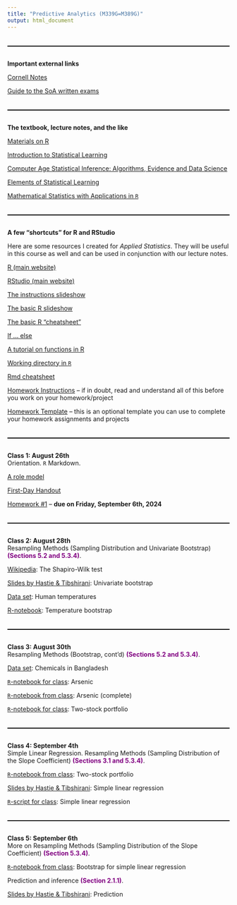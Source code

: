 ```yaml
---
title: "Predictive Analytics (M339G=M389G)"
output: html_document
---
```


<style>
  hr {
      position: relative; 
            top: 20px; 
            border: none; 
            height: 2px; 
            background: black; 
            margin-bottom: 50px; 
  }
</style>

---

**Important external links**

[Cornell Notes](http://lsc.cornell.edu/how-to-study/taking-notes/cornell-note-taking-system/)

[Guide to the SoA written exams](https://www.soa.org/globalassets/assets/files/edu/edu-guide-to-written-exam.pdf) 

---

**The textbook, lecture notes, and the like**

[Materials on R](https://mcudina.github.io/rbook/)

[Introduction to Statistical Learning](https://www.statlearning.com)

[Computer Age Statistical Inference: Algorithms, Evidence and Data Science](https://hastie.su.domains/CASI/)

[Elements of Statistical Learning](https://hastie.su.domains/ElemStatLearn/printings/ESLII_print12_toc.pdf)

[Mathematical Statistics with Applications in `R`](https://search.lib.utexas.edu/permalink/01UTAU_INST/be14ds/alma991058130777506011)

---

**A few "shortcuts" for R and RStudio**

Here are some resources I created for *Applied Statistics*. They will be useful in this course as well and can be used in conjunction with our lecture notes. 

[R (main website)](https://www.r-project.org/)

[RStudio (main website)](https://rstudio.com/)

[The instructions slideshow](instructions/m358k-R-instructions.html)

[The basic R slideshow](instructions/m358k-basic-R.html)

[The basic R "cheatsheet"](https://raw.githubusercontent.com/rstudio/cheatsheets/master/base-r.pdf)

[If ... else](https://www.datamentor.io/r-programming/if-else-statement/)

[A tutorial on functions in R](https://www.tutorialspoint.com/r/r_functions.htm)

[Working directory in `R`](https://r-coder.com/working-directory-r/)

[Rmd cheatsheet](https://www.rstudio.com/wp-content/uploads/2015/02/rmarkdown-cheatsheet.pdf)

[Homework Instructions](instructions/m358k-hw-instructions.html) -- if in doubt, read and understand all of this before you work on your homework/project

[Homework Template](instructions/homework-template.Rmd) -- this is an optional template you can use to complete your homework assignments and projects 

---

**Class 1: August 26th**<br>
Orientation. `R` Markdown.<br>

[A role model](pics/bilbo.jpeg)

[First-Day Handout](syllabus/syllabus-53895.pdf)

[Homework #1](hw/m339g-hw1-prereqs.pdf) -- **due on Friday, September 6th, 2024**

---

**Class 2: August 28th**<br>
Resampling Methods (Sampling Distribution and Univariate Bootstrap) <span style="color: purple;">**(Sections 5.2 and 5.3.4)**</span>.<br>

<!--
[Class notes](notes/m339g-jan-19-2024.pdf)
-->

[Wikipedia](https://en.wikipedia.org/wiki/Shapiro–Wilk_test): The Shapiro-Wilk test

[Slides by Hastie & Tibshirani](slides/ch5-univariate-bootstrap.pdf): Univariate bootstrap

[Data set](code/temperatures.csv): Human temperatures

[R-notebook](code/temperature.Rmd): Temperature bootstrap

---

**Class 3: August 30th**<br>
Resampling Methods (Bootstrap, cont’d) <span style="color: purple;">**(Sections 5.2 and 5.3.4)**</span>.<br>

[Data set](code/bangladesh-data.csv): Chemicals in Bangladesh

[`R`-notebook for class](code/arsenic-empty.Rmd): Arsenic

[`R`-notebook from class](code/arsenic-in-class.Rmd): Arsenic (complete)

[`R`-notebook for class](code/two-stock-portfolio-empty.Rmd): Two-stock portfolio


---

**Class 4: September 4th**<br>
Simple Linear Regression. Resampling Methods (Sampling Distribution of the Slope Coefficient) <span style="color: purple;">**(Sections 3.1 and 5.3.4)**</span>.<br>

<!--
[Class notes](notes/m339g-jan-24-2024.pdf)
-->

[`R`-notebook from class](code/two-stock-portfolio.Rmd): Two-stock portfolio

[Slides by Hastie & Tibshirani](slides/ch3-simple-linear-regression.pdf): Simple linear regression

[`R`-script for class](code/slr-conf-ints.R): Simple linear regression

---

**Class 5: September 6th**<br>
More on Resampling Methods (Sampling Distribution of the Slope Coefficient) <span style="color: purple;">**(Section 5.3.4)**</span>.<br>

[`R`-notebook from class](code/slr-coeffs.Rmd): Bootstrap for simple linear regression

Prediction and inference <span style="color: purple;">**(Section 2.1.1)**</span>.<br>

[Slides by Hastie & Tibshirani](slides/ch2-prediction.pdf): Prediction 

<!--
[Class notes](notes/m339g-jan-26-2024.pdf)

---

**Class 6: January 29th**<br>
Simple Regression: Cross Validation <span style="color: purple;">**(Section 5.1.1, 5.1.2, 5.1.3, 5.3.1, 5.3.2, 5.3.3)**</span>.<br>

[Class notes](notes/m339g-jan-29-2024.pdf)

[Slides by Hastie & Tibshirani](slides/ch5-crossvalidation.pdf): Cross-validation 

[`R`-notebook from class](code/cars-validation.Rmd): Cross-validation for simple linear regression

[Homework #2](hw/m339g-hw2-regression.pdf) -- **due on Friday, February 9th, 2024**

---

**Class 7: January 31st**<br>
Multiple linear regression <span style="color: purple;">**(Section 3.2.1)**</span>.<br>

[Slides by Hastie & Tibshirani](slides/ch3-multiple-linear-regression-intro.pdf): Multiple linear regression 

[`R`-notebook from class](code/mlr.Rmd): Multiple linear regression

[Wikipedia](https://en.wikipedia.org/wiki/Projection_matrix): Projection matrix

[Wikipedia](https://en.wikipedia.org/wiki/Leverage_(statistics)): Leverage

---

**Class 8: February 2nd**<br>
Multiple linear regression (cont'd) <span style="color: purple;">**(Section 3.2.1)**</span>.<br>

[Class notes](notes/m339g-feb-02-2024.pdf)

[`R`-script from class](code/F-distn.R): The $F-$distribution

[Homework #1](hw/m339g-hw1-prereqs-solns.pdf) -- **solutions**

---

**Class 9: February 5th**<br>
Multiple linear regression (cont'd) <span style="color: purple;">**(Section 3.2.1)**</span>.<br>

[Class notes](notes/m339g-feb-05-2024.pdf)

[Slides by Hastie & Tibshirani](slides/ch3-mlr-contd.pdf): Multiple linear regression (cont'd) 

[Wikipedia](https://en.wikipedia.org/wiki/Mallows%27s_Cp): Mallows' $C_p$

[Wikipedia](https://en.wikipedia.org/wiki/Akaike_information_criterion): Akaike information criterion

[Wikipedia](https://en.wikipedia.org/wiki/Bayesian_information_criterion): Bayesian information criterion

[Wikipedia](https://en.wikipedia.org/wiki/Coefficient_of_determination#Adjusted_R2): Adjusted $R^2$

[Code for class](code/trees-empty.Rmd): Cherry trees

[Code from class](code/trees-in-class.Rmd): Cherry trees

[Data for class](code/mustangs.csv): Mustangs

[Code for class](code/mustangs.Rmd): Mustangs

---

**Class 10: February 7th**<br>
Splines <span style="color: purple;">**(Section 7.4)**</span>.<br>

[Slides by Hastie & Tibshirani](slides/ch3-mlr-hierarchy.pdf): Multiple linear regression (cont'd) 

[Slides by Hastie & Tibshirani](slides/ch7-linear-splines.pdf): Intro to Splines 

[Data for class](code/salesadv.csv): Sales

[Code for class](code/ads.Rmd): Ads

[`R`-notebook from class](code/splines.Rmd): Splines 

---

**Class 11: February 9th**<br>
More on splines <span style="color: purple;">**(Section 7.4)**</span>.<br>

[Code for class](code/splines-validation.Rmd): Splines with validation

The Trade-Off Between Prediction Accuracy and Model Interpretability <span style="color: purple;">**(Section 2.1.3)**</span>.<br>

[Wikipedia](https://en.wikipedia.org/wiki/Thin_plate_spline): Thin-plate spline

[Slides by Hastie & Tibshirani](slides/ch2-interpretability.pdf): Bias-variance trade-off and interpretability

Supervised vs Unsupervised Learning  <span style="color: purple;">**(Section 2.1.4)**</span>.<br>

[Slides by Hastie & Tibshirani](slides/ch1-supervised-unsupervised.pdf): Supervised vs. unsupervised learning

[UC Irvine MLR](https://archive.ics.uci.edu/dataset/267/banknote+authentication): Data documentation with expanded data set

[Data for class](code/banknotes.csv): Banknotes

[Code for class](code/banknotes-k-means.Rmd): K-Means Clustering

[Time plots in `R`](https://www.geeksforgeeks.org/draw-multiple-time-series-in-same-plot-in-r/)

[Project #1](projects/m339g-project1-probs.pdf) -- **due on Monday, March 4th, 2024**

[Project #1](projects/m339g-project1-probs.Rmd) - this is the Rmd file which you are more than welcome to use to neatly complete your project 

[Homework #2](hw/m339g-hw2-regression-solns.pdf) -- **solutions**

---

**Class 12: February 12th**<br>
Regression vs Classification Problems <span style="color: purple;">**(Section 2.1.5)**</span>.<br>

[Slides by Hastie & Tibshirani](slides/ch3-dummies.pdf): Qualitative/categorical predictors

[`R`-notebook for class](code/carseats-dummies.Rmd): Qualitative/categorical predictors

[Class notes](notes/m339g-feb-12-2024.pdf)

[Slides by Hastie & Tibshirani](slides/ch2-classification.pdf): Approaches to classification

---

**Class 13: February 14th**<br>
Logistic regression <span style="color: purple;">**(Sections 4.2, 4.3)**</span>.<br>

[Slides by Hastie & Tibshirani](slides/ch4-classification.pdf): Logistic regression

[Wikipedia](https://en.wikipedia.org/wiki/Stock_market_index): Stock market index

[`R`-notebook for class](code/stocks-logistic-reg.Rmd): Logistic regression with the stock market

---

**Class 14: February 16th**<br>
More on Logistic regression <span style="color: purple;">**(Section 4.3)**</span>.<br>

[`R`-notebook for class](code/med-school.Rmd): Logistic regression with medical school

[Slides by Hastie & Tibshirani](slides/ch4-multi-logistic.pdf): Logistic regression with multiple response categories

[Data for class](code/hsbdemo.csv): School choice

[`R`-notebook for class](code/vocation.Rmd): Multiclass logistic regression 

[Homework #3](hw/m339g-hw3.pdf) -- **due on Friday, February 23rd, 2024**

---

**Class 15: February 19th**<br>
K-Nearest Neighbors <span style="color: purple;">**(Section 2.2.3, 4.7.6)**</span>.<br>

[`R`-notebook for class](code/knn-caravans.Rmd): KNN for insurance policies

---
 
**Class 16: February 21st**<br>
More on K-Nearest Neighbors <span style="color: purple;">**(Section 2.2.3, 4.7.6)**</span>.<br>

[`R`-notebook for class](code/knn-horseshoe.Rmd): KNN for horseshoe crabs

[A KNN Tutorial](https://quantdev.ssri.psu.edu/sites/qdev/files/kNN_tutorial.html): Also has the `caret` package implementation

Collinearity <span style="color: purple;">**(Section 3.3.3)**</span>.<br>

[`R`-notebook for class](code/collinearity.Rmd): Simulated collinearity

[Class notes](notes/m339g-feb-21-2024.pdf)

[`R`-notebook for class](code/vif.Rmd): Variance inflation factor

---

**Class 17: February 23rd**<br>
Singular value decomposition <span style="color: purple;">**(Section 12.2)**</span>.<br>

[Slides by Hastie & Tibshirani](slides/ch12-intro.pdf): Introduction to PCA

[Class notes](notes/m339g-feb-23-2024.pdf)

[YouTube](https://youtu.be/rYz83XPxiZo?si=nkvOk6GNor638x29): A beautiful lecture by Prof. Gilbert Strang

[Homework #3](hw/m339g-hw3-solns.pdf) -- **solutions**

[Homework #4](hw/m339g-hw4.pdf) -- **due on Friday, March 1st, 2024**

---

**Class 18: February 26th**<br>
Principal component analysis (PCA) <span style="color: purple;">**(Section 12.2)**</span>.<br>

[Slides by Hastie & Tibshirani](slides/ch12-pca.pdf): PCA

[`R`-notebook for class](code/pca.Rmd): Principal component analysis

[Data for class](code/housepriceall.csv): Houses

[`R`-notebook for class](code/pca-houses.Rmd): Principal component analysis for houses

Principal components regression <span style="color: purple;">**(Section 6.3.1)**</span>.<br>

[Slides by Hastie & Tibshirani](slides/ch6-pcr.pdf): PCR

---

**Class 19: February 28th**<br>
More about the principal components regression <span style="color: purple;">**(Section 6.3.1)**</span>.<br>

[`R`-notebook for class](code/pcr.Rmd): Principal component regression

[`R`-notebook for class](code/pcr-seat-position.Rmd): Principal component regression on seat positions

[In-Term One](exams/m339g-one-topics.pdf): Topics

[Practice for In-Term One](exams/m339g-one-sample-probs.pdf) -- **problems** 

[Practice for In-Term One](exams/m339g-one-sample-solns.pdf) -- **solutions** 


---

**Class 20: March 1st**<br>
Review of categorical predictors and logistic regression.<br>

[Class notes](notes/m339g-mar-01-2024.pdf)

[Homework #4](hw/m339g-hw4-solns.pdf) -- **solutions**

---

**Class 21: March 4th**<br>
Principal components analysis and clustering <span style="color: purple;">**(Section 12.2 and 12.4.1)**</span>.<br>

[Slides by Hastie & Tibshirani](slides/ch12-clustering.pdf): K-Means Clustering 

[Towards Data Science](https://towardsdatascience.com/three-versions-of-k-means-cf939b65f4ea): K-Means Clustering

[Medium](https://medium.com/analytics-vidhya/comparison-of-initialization-strategies-for-k-means-d5ddd8b0350e): More on Initialization for K-Means Clustering

[UC Irvine MLR](https://archive.ics.uci.edu/dataset/236/seeds): Documentation for the `seeds` data set 

[Data set](code/seeds_dataset.csv)

[`R`-notebook for class](code/pca-kmeans.Rmd): Principal component analysis with K-means

---

**Class 22: March 6th**<br>
<span style="color: red;">**In-Term One**</span><br>

[In-Term One](exams/m339g-one-solns.pdf) -- **solutions** 

---

**Class 23: March 8th**<br>
Linear discriminant analysis <span style="color: purple;">**(Section 4.4.1)**</span>.<br>

[Slides by Hastie & Tibshirani](slides/ch4-lda-intro.pdf): Linear discriminant analysis for $p=1$

[Class notes](notes/m339g-mar-08-2024.pdf)

[Homework #5](hw/m339g-hw5.pdf) -- **due on Friday, March 22nd, 2024**

[Project #2](projects/m339g-project2-probs.pdf) -- **due on Monday, April 8th, 2024**

[Project #2](projects/m339g-project2-probs.Rmd) - this is the Rmd file which you are more than welcome to use to neatly complete your project 

---

**Class 24: March 18th**<br>
More on LDA <span style="color: purple;">**(Section 4.4.1)**</span>.<br>

[Class notes](notes/m339g-mar-18-2024.pdf)

---

**Class 25: March 20th**<br>
Bivariate normal distribution.<br> 

[Mathematica demonstration](https://demonstrations.wolfram.com/TheBivariateNormalDistribution/): The Bivariate Normal Distribution

[Mathematica demonstration](https://demonstrations.wolfram.com/TheBivariateNormalAndConditionalDistributions/): The Bivariate Normal and Conditional Distributions

[Class notes](notes/m339g-mar-20-2024.pdf)

---

**Class 26: March 22nd**<br>
Multivariate normal distribution.<br> 

[Class notes](notes/m339g-mar-22-2024.pdf)

[Homework #5](hw/m339g-hw5-solns.pdf) -- **solutions**

[Homework #6](hw/m339g-hw6.pdf) -- **due on Friday, March 29th, 2024**

---

**Class 27: March 25th**<br>
More on the linear discriminant analysis, quadratic discriminant analysis, nave Bayes <span style="color: purple;">**(Section 4.4.1)**</span>.<br>

[Slides by Hastie & Tibshirani](slides/ch4-lda.pdf): More on linear discriminant analysis 

[Class notes](notes/m339g-mar-25-2024.pdf)

---

**Class 28: March 27th**<br>
More on the linear discriminant analysis, quadratic discriminant analysis, naive Bayes <span style="color: purple;">**(Section 4.4.1)**</span>.<br>

[Slides by Hastie & Tibshirani](slides/ch4-lda.pdf): More on linear discriminant analysis 

---

**Class 29: March 29th**<br>
More on the linear discriminant analysis, quadratic discriminant analysis, naive Bayes <span style="color: purple;">**(Section 4.4.1)**</span>.<br>

[`R`-notebook for class](code/lda.Rmd): LDA, QDA, and Naive Bayes

[`partimat`](https://www.rdocumentation.org/packages/klaR/versions/1.7-3/topics/partimat): Documentation

[`R`-notebook for class](code/lda-banknotes.Rmd): Partition plots

Tree-based regression <span style="color: purple;">**(Section 8.1.1)**</span>.<br>

[Slides by Hastie & Tibshirani](slides/ch8-tree-based-regression.pdf): Tree-based regression

[Homework #6](hw/m339g-hw6-solns.pdf) -- **solutions**

[Homework #7](hw/m339g-hw7.pdf) -- **due on Friday, April 5th, 2024**

---

**Class 30: April 1st**<br>
More on tree-based regression <span style="color: purple;">**(Section 8.1.1)**</span>.<br>

[Problem packet](problem-sets/m339g-regression-trees.pdf)

[Class notes](notes/m339g-apr-01-2024.pdf): Regression trees.

[Project #3](projects/m339g-project3-probs.pdf) -- **due on Monday, April 29th, 2024**

[Project #3](projects/m339g-project3-probs.Rmd) - this is the Rmd file which you are more than welcome to use to neatly complete your project 

---

**Class 31: April 3rd**<br>
Tree-based regression: pruning <span style="color: purple;">**(Section 8.1.1)**</span>.<br>

[Slides by Hastie & Tibshirani](slides/ch8-pruning.pdf): Tree-based regression (pruning)

[`R`-notebook for class](code/regression-trees.Rmd): Regression trees

Classification trees <span style="color: purple;">**(Section 8.1.2)**</span>.<br>

[Slides by Hastie & Tibshirani](slides/ch8-classification-trees.pdf): Tree-based classification


---

**Class 32: April 5th**<br>
More on classification trees <span style="color: purple;">**(Section 8.1.2)**</span>.<br>

[`R`-notebook for class](code/classification-trees.Rmd): Classification trees

[Problem packet](problem-sets/m339g-pruning-classification.pdf)

[Class notes](notes/m339g-apr-05-2024.pdf): Pruning and classification trees.

[Homework #7](hw/m339g-hw7-solns.pdf) -- **solutions**

[Homework #8](hw/m339g-hw8.pdf) -- **due on Friday, April 12th, 2024**

---

**Class 33: April 8th**<br>
<span style="color: red;">**Solar eclipse**</span><br>

---

**Class 34: April 10th**<br>
Even more on decision trees <span style="color: purple;">**(Sections 8.1.3 and 8.1.4)**</span>.<br>

[Class notes](notes/m339g-apr-10-2024.pdf): Classification trees.

[Slides by Hastie & Tibshirani](slides/ch8-single-tree-epilogue.pdf): Tree-based methods pros and cons

Bagging <span style="color: purple;">**(Section 8.2.1)**</span>.<br>

[Slides by Hastie & Tibshirani](slides/ch8-bagging.pdf): Bagging

[`R`-script from class](code/0-632.R): 0.632 

---

**Class 35: April 12th**<br>
Random forests <span style="color: purple;">**(Section 8.2.2)**</span>.<br>

[Slides by Hastie & Tibshirani](slides/ch8-random-forests.pdf): Random forests

[Problem](problem-sets/srm-sample-p39.pdf)

[Class notes](notes/m339g-apr-12-2024.pdf): 0.632. Random forests.

Boosting <span style="color: purple;">**(Section 8.2.3)**</span>.<br>

[Slides by Hastie & Tibshirani](slides/ch8-boosting.pdf): Random forests

[Homework #8](hw/m339g-hw8-solns.pdf) -- **solutions**

[Homework #9](hw/m339g-hw9.pdf) -- **due on Friday, April 19th, 2024**

---

**Class 36: April 15th**<br>
More on bagging, random forests, and boosting <span style="color: purple;">**(Section 8.3.3)**</span>.<br>

[`R`-notebook for class](code/bagging-random-forests.Rmd): Bagging, random forests, boosting. 

Lines, planes, hyperplanes.<br>

[Class notes](notes/m339g-apr-15-2024.pdf): Hyperplanes.

---

**Class 37: April 17th, 2024**<br>
Maximal margin classifier <span style="color: purple;">**(Section 9.1)**</span>.<br>

[Slides by Hastie & Tibshirani](slides/ch9-maximal-margin-classifier.pdf): Maximal margin classifier

[Class notes](notes/m339g-apr-17-2024.pdf): Hyperplanes. Lagrange multipliers.

[In-Term Two](exams/m339g-two-topics.pdf): Topics

[Practice for In-Term Two](exams/m339g-two-sample-probs.pdf) -- **problems** 

[Practice for In-Term Two](exams/m339g-two-sample-solns.pdf) -- **solutions** 

---

**Class 38: April 19th**<br>
More on the maximal margin classifier <span style="color: purple;">**(Section 9.1)**</span>.<br>

[Class notes](notes/m339g-apr-19-2024.pdf): Maximal margin classifier.

[Homework #9](hw/m339g-hw9-solns.pdf) -- **solutions**

---

**Class 39: April 22nd**<br>
Support vector classifier <span style="color: purple;">**(Section 9.2)**</span>.<br>

[Slides by Hastie & Tibshirani](slides/ch9-support-vector-classifier.pdf): Support vector classifier

[Class notes](notes/m339g-apr-22-2024.pdf): Maximal margin classifier and support vector classifier. 

---

**Class 40: April 24th**<br>
<span style="color: red;">**In-Term Two**</span><br>

[In-Term Two](exams/m339g-two-solns.pdf) -- **solutions** 

---

**Class 41: April 26th**<br>
More on the support vector classifier <span style="color: purple;">**(Section 9.2)**</span>.<br>

[`R`-notebook for class](code/support-vector-classifier.Rmd): Support vector classifier. 

Support vector machines <span style="color: purple;">**(Section 9.3)**</span>.<br>

[Slides by Hastie & Tibshirani](slides/ch9-nonlinearity.pdf): Inspiration for support vector machines

[The Final Project](projects/m339g-final-project-probs.pdf) -- **due on Saturday, May 4th, 2024**

[The Final Project](projects/m339g-final-project-probs.Rmd) - this is the Rmd file which you are more than welcome to use to neatly complete your project 
-->
